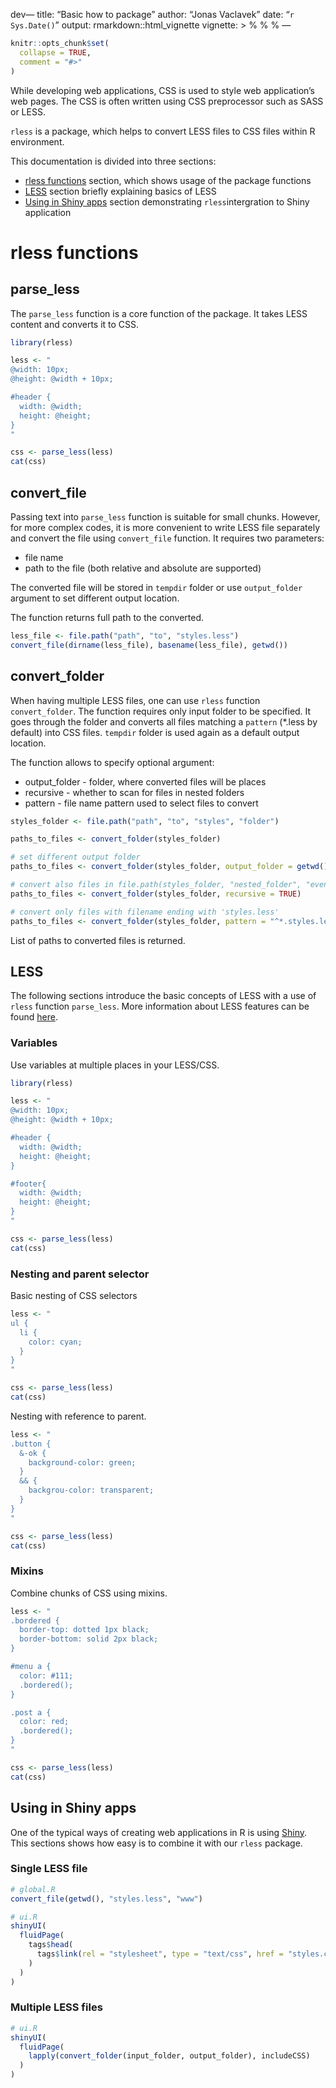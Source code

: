 dev---
title: "Basic how to package"
author: "Jonas Vaclavek"
date: "`r Sys.Date()`"
output: rmarkdown::html_vignette
vignette: >
  %\VignetteIndexEntry{Vignette Title}
  %\VignetteEngine{knitr::rmarkdown}
  %\VignetteEncoding{UTF-8}
---

```{r setup, include = FALSE}
knitr::opts_chunk$set(
  collapse = TRUE,
  comment = "#>"
)
```

While developing web applications, CSS is used to style web application's web pages. The CSS is often written using CSS preprocessor such as SASS or LESS. 

`rless` is a package, which helps to convert LESS files to CSS files within R environment. 

This documentation is divided into three sections:

- [rless functions](#rless) section, which shows usage of the package functions
- [LESS](#less) section briefly explaining basics of LESS 
- [Using in Shiny apps](#shiny) section demonstrating `rless`intergration to Shiny application 

# rless functions {#rless}

## parse_less
The `parse_less` function is a core function of the package. It takes LESS content and converts it to CSS. 

```{r}
library(rless)

less <- "
@width: 10px;
@height: @width + 10px;

#header {
  width: @width;
  height: @height;
}
"

css <- parse_less(less)
cat(css)
```

## convert_file
Passing text into `parse_less` function is suitable for small chunks. However, for more complex codes, it is more convenient to write LESS file separately and convert the file using `convert_file` function. It requires two parameters:

* file name
* path to the file (both relative and absolute are supported)

The converted file will be stored in `tempdir` folder or use `output_folder` argument to set different output location. 

The function returns full path to the converted.

```r
less_file <- file.path("path", "to", "styles.less")
convert_file(dirname(less_file), basename(less_file), getwd())

```

## convert_folder
When having multiple LESS files, one can use `rless` function `convert_folder`. The function requires only input folder to be specified. It goes through the folder and converts all files matching a `pattern`  (*.less by default) into CSS files. `tempdir` folder is used again as a default output location. 

The function allows to specify optional argument:

* output_folder - folder, where converted files will be places
* recursive - whether to scan for files in nested folders
* pattern - file name pattern used to select files to convert

```r
styles_folder <- file.path("path", "to", "styles", "folder")

paths_to_files <- convert_folder(styles_folder)

# set different output folder
paths_to_files <- convert_folder(styles_folder, output_folder = getwd())

# convert also files in file.path(styles_folder, "nested_folder", "even_more_nested_folder")
paths_to_files <- convert_folder(styles_folder, recursive = TRUE)

# convert only files with filename ending with 'styles.less'
paths_to_files <- convert_folder(styles_folder, pattern = "^*.styles.less$")
```


List of paths to converted files is returned.

## LESS {#less}
The following sections introduce the basic concepts of LESS with a use of `rless` function `parse_less`. More information about LESS features can be found [here][less-features].

### Variables
Use variables at multiple places in your LESS/CSS.

``` {r}
library(rless)

less <- "
@width: 10px;
@height: @width + 10px;

#header {
  width: @width;
  height: @height;
}

#footer{
  width: @width;
  height: @height;
}
"

css <- parse_less(less)
cat(css)

```

### Nesting and parent selector
Basic nesting of CSS selectors
```{r}
less <- "
ul {
  li {
    color: cyan;
  }  
}
"

css <- parse_less(less)
cat(css)

```
Nesting with reference to parent.
``` {r}
less <- "
.button {
  &-ok {
    background-color: green;
  }
  && {
    backgrou-color: transparent;
  }
}
"

css <- parse_less(less)
cat(css)
```

### Mixins
Combine chunks of CSS using mixins.

``` {r}
less <- "
.bordered {
  border-top: dotted 1px black;
  border-bottom: solid 2px black;
}

#menu a {
  color: #111;
  .bordered();
}

.post a {
  color: red;
  .bordered();
}
"

css <- parse_less(less)
cat(css)

```


## Using in Shiny apps {#shiny}
One of the typical ways of creating web applications in R is using [Shiny][shiny]. This sections shows how easy is to combine it with our `rless` package.


### Single LESS file
```r
# global.R
convert_file(getwd(), "styles.less", "www")

# ui.R
shinyUI(
  fluidPage(
    tags$head(
      tags$link(rel = "stylesheet", type = "text/css", href = "styles.css")
    )
  )
)

```

### Multiple LESS files
```r
# ui.R
shinyUI(
  fluidPage(
    lapply(convert_folder(input_folder, output_folder), includeCSS)
  )
)
  
```
[shiny]: https://shiny.rstudio.com/
[less-features]: http://lesscss.org/features/
